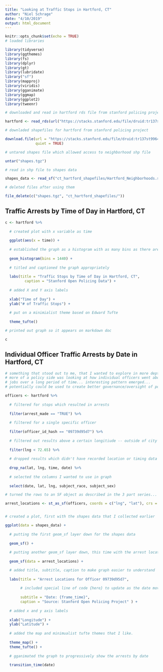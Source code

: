 ```yaml
---
title: "Looking at Traffic Stops in Hartford, CT"
author: "Niel Schrage"
date: "4/10/2019"
output: html_document
---
```


```r
knitr::opts_chunk$set(echo = TRUE)
# loaded libraries 

library(tidyverse)
library(ggthemes)
library(fs)
library(dplyr)
library(gt)
library(lubridate)
library("sf")
library(mapproj)
library(viridis)
library(gganimate)
library(ggmap)
library(ggplot2)
library(tweenr)
```

```r

# downloaded and read in hartford rds file from stanford policing project

hartford <- read_rds(url("https://stacks.stanford.edu/file/druid:tr137st9964/tr137st9964_ct_hartford_2019_02_25.rds"))

# downladed shapefiles for hartford from stanford policing project

download.file(url = "https://stacks.stanford.edu/file/druid:tr137st9964/tr137st9964_ct_hartford_shapefiles_2019_02_25.tgz", destfile = "shapes.tgz", 
              quiet = TRUE)

# untared shapes file which allowed access to neighborhood shp file

untar("shapes.tgz")

# read in shp file to shapes data

shapes_data <- read_sf("ct_hartford_shapefiles/Hartford_Neighborhoods.shp")

# deleted files after using them

file_delete(c("shapes.tgz", "ct_hartford_shapefiles/"))

```

## Traffic Arrests by Time of Day in Hartford, CT
```r
c <- hartford %>% 
   
  # created plot with x variable as time
  
  ggplot(aes(x = time)) + 
  
  # established the graph as a histogram with as many bins as there are min in a day (1440)
  
  geom_histogram(bins = 1440) + 
  
  # titled and captioned the graph appropriately 
  
  labs(title = "Traffic Stops by Time of Day in Hartford, CT", 
         caption = "Stanford Open Policing Data") + 
  
  # added X and Y axis labels
  
  xlab("Time of Day") +
  ylab("# of Traffic Stops") +
   
  # put on a minimialist theme based on Edward Tufte 
  
  theme_tufte()

# printed out graph so it appears on markdown doc

c

```

## Individual Officer Traffic Arrests by Date in Hartford, CT
```r

# something that stood out to me, that I wanted to explore in more depth from
# more of a policy side was looking at how individual officers went about their
# jobs over a long period of time... interesting pattern emerged...
# potentially could be used to create better governance/oversight of police

officers <- hartford %>% 
  
  # filtered for stops which resulted in arrests
  
  filter(arrest_made == "TRUE") %>% 
  
  # filtered for a single specific officer
  
  filter(officer_id_hash == "09739d95d7") %>%
  
  # filtered out results above a certain longitiude -- outside of city limits + messed up my graph
  
  filter(lng < 72.65) %>% 
  
  # dropped results which didn't have recorded location or timing data
  
  drop_na(lat, lng, time, date) %>% 
  
  # selected the columns I wanted to use in graph
  
  select(date, lat, lng, subject_race, subject_sex) 

# turned the rows to an SF object as described in the 3 part series... cutting edge of R. 

arrest_locations <- st_as_sf(officers, coords = c("lng", "lat"), crs = 4326)



```

```r
# created a plot, first with the shapes data that I collected earlier

ggplot(data = shapes_data) +
  
  # putting the first geom_sf layer down for the shapes data
  
  geom_sf() +
  
  # putting another geom_sf layer down, this time with the arrest location data we want to plot
  
  geom_sf(data = arrest_locations) +

  # added title, subtitle, caption to make graph easier to understand
  
  labs(title = "Arrest Locations for Officer 09739d95d7",
       
       # included special line of code {here} to update as the date moved with the animation
       
       subtitle = "Date: {frame_time}", 
       caption = "Source: Stanford Open Policing Project" ) +
  
  # added x and y axis labels
  
  xlab("Longitude") + 
  ylab("Latitude") +
  
  # added the map and minimualist tufte themes that I like. 
  
  theme_map() +
  theme_tufte() +
  
  # gganimated the graph to progressively show the arrests by date
  
  transition_time(date)

```

